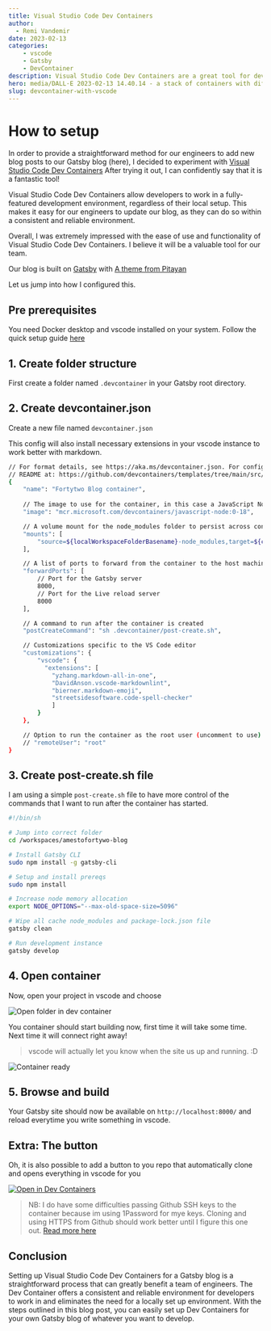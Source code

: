 ```yaml
---
title: Visual Studio Code Dev Containers
author:
  - Remi Vandemir
date: 2023-02-13
categories:
    - vscode
    - Gatsby
    - DevContainer
description: Visual Studio Code Dev Containers are a great tool for developers to work in a consistent and reliable environment, regardless of their local setup. In this blog post, we will go over how to set up Dev Containers to be used with a Gatsby blog.
hero: media/DALL·E 2023-02-13 14.40.14 - a stack of containers with different colors.png
slug: devcontainer-with-vscode
---
```


# How to setup
In order to provide a straightforward method for our engineers to add new blog posts to our Gatsby blog (here), I decided to experiment with [Visual Studio Code Dev Containers](https://code.visualstudio.com/docs/devcontainers/containers) After trying it out, I can confidently say that it is a fantastic tool!

Visual Studio Code Dev Containers allow developers to work in a fully-featured development environment, regardless of their local setup. This makes it easy for our engineers to update our blog, as they can do so within a consistent and reliable environment.

Overall, I was extremely impressed with the ease of use and functionality of Visual Studio Code Dev Containers. I believe it will be a valuable tool for our team.

Our blog is built on [Gatsby](http://gatsbyjs.com) with [A theme from Pitayan](https://github.com/remiks/gatsby-theme-pitayan)

Let us jump into how I configured this.

## Pre prerequisites

You need Docker desktop and vscode installed on your system. Follow the quick setup guide [here](https://code.visualstudio.com/docs/devcontainers/tutorial)

## 1. Create folder structure

First create a folder named `.devcontainer` in your Gatsby root directory. 

## 2. Create devcontainer.json

Create a new file named `devcontainer.json`

This config will also install necessary extensions in your vscode instance to work better with markdown. 

```sh
// For format details, see https://aka.ms/devcontainer.json. For config options, see the
// README at: https://github.com/devcontainers/templates/tree/main/src/javascript-node
{
	"name": "Fortytwo Blog container",
	
	// The image to use for the container, in this case a JavaScript Node environment
	"image": "mcr.microsoft.com/devcontainers/javascript-node:0-18",

	// A volume mount for the node_modules folder to persist across container restarts
    "mounts": [
		"source=${localWorkspaceFolderBasename}-node_modules,target=${containerWorkspaceFolder}/node_modules,type=volume"
	],

	// A list of ports to forward from the container to the host machine
	"forwardPorts": [
		// Port for the Gatsby server
		8000,
		// Port for the Live reload server
		8000
	],

	// A command to run after the container is created
	"postCreateCommand": "sh .devcontainer/post-create.sh",

	// Customizations specific to the VS Code editor
    "customizations": {
        "vscode": {
          "extensions": [
            "yzhang.markdown-all-in-one",
            "DavidAnson.vscode-markdownlint",
            "bierner.markdown-emoji",
            "streetsidesoftware.code-spell-checker"
            ]
        }
    },

	// Option to run the container as the root user (uncomment to use)
	// "remoteUser": "root"
}
```

## 3. Create post-create.sh file

I am using a simple `post-create.sh` file to have more control of the commands that I want to run after the container has started.

```bash
#!/bin/sh

# Jump into correct folder
cd /workspaces/amestofortywo-blog

# Install Gatsby CLI
sudo npm install -g gatsby-cli

# Setup and install prereqs 
sudo npm install

# Increase node memory allocation
export NODE_OPTIONS="--max-old-space-size=5096"

# Wipe all cache node_modules and package-lock.json file
gatsby clean

# Run development instance
gatsby develop
```

## 4. Open container

Now, open your project in vscode and choose 

![Open folder in dev container](./media/open_container.jpeg)

You container should start building now, first time it will take some time. Next time it will connect right away!

> vscode will actually let you know when the site us up and running. :D 

![Container ready](./media/container_ready.jpeg)

## 5. Browse and build

Your Gatsby site should now be available on `http://localhost:8000/` and reload everytime you write something in vscode.

## Extra: The button

Oh, it is also possible to add a button to you repo that automatically clone and opens everything in vscode for you

[![Open in Dev Containers](https://img.shields.io/static/v1?label=Dev%20Containers&message=Open&color=blue&logo=visualstudiocode)](https://vscode.dev/redirect?url=vscode://ms-vscode-remote.remote-containers/cloneInVolume?url=https://github.com/amestofortytwo/blog)

> NB: I do have some difficulties passing Github SSH keys to the container because im using 1Password for mye keys. Cloning and using HTTPS from Github should work better until I figure this one out. [Read more here](https://code.visualstudio.com/remote/advancedcontainers/sharing-git-credentials)

## Conclusion

Setting up Visual Studio Code Dev Containers for a Gatsby blog is a straightforward process that can greatly benefit a team of engineers. The Dev Container offers a consistent and reliable environment for developers to work in and eliminates the need for a locally set up environment. With the steps outlined in this blog post, you can easily set up Dev Containers for your own Gatsby blog of whatever you want to develop.